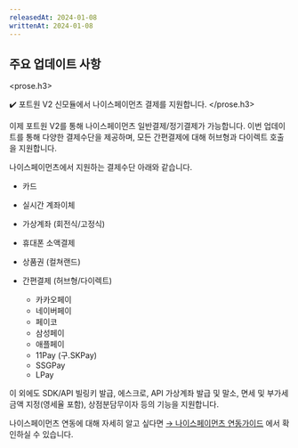 ```yaml
---
releasedAt: 2024-01-08
writtenAt: 2024-01-08
---
```



## 주요 업데이트 사항

<prose.h3>
  <PaymentV2 />

  ✔️ 포트원 V2 신모듈에서 나이스페이먼츠 결제를 지원합니다.
</prose.h3>

이제 포트원 V2를 통해 나이스페이먼츠 일반결제/정기결제가 가능합니다. 이번 업데이트를 통해 다양한 결제수단을 제공하며, 모든 간편결제에 대해 허브형과 다이렉트 호출을 지원합니다.

나이스페이먼츠에서 지원하는 결제수단 아래와 같습니다.

- 카드

- 실시간 계좌이체

- 가상계좌 (회전식/고정식)

- 휴대폰 소액결제

- 상품권 (컬쳐랜드)

- 간편결제 (허브형/다이렉트)
  - 카카오페이
  - 네이버페이
  - 페이코
  - 삼성페이
  - 애플페이
  - 11Pay (구.SKPay)
  - SSGPay
  - LPay

이 외에도 SDK/API 빌링키 발급, 에스크로, API 가상계좌 발급 및 말소, 면세 및 부가세 금액 지정(영세율 포함), 상점분담무이자 등의 기능을 지원합니다.

나이스페이먼츠 연동에 대해 자세히 알고 싶다면 [→ 나이스페이먼츠 연동가이드](/docs/ko/v2-payment/pg/nice-v2?v=v2) 에서 확인하실 수 있습니다.
